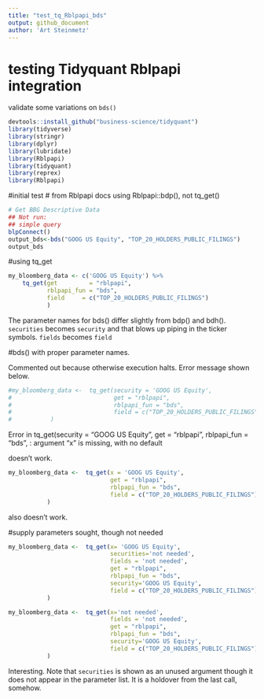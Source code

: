 ```yaml
---
title: "test_tq_Rblpapi_bds"
output: github_document
author: 'Art Steinmetz'
---
```

# testing Tidyquant Rblpapi integration

validate some variations on <code>bds()</code>

```r
devtools::install_github("business-science/tidyquant")
library(tidyverse)
library(stringr)
library(dplyr)
library(lubridate)
library(Rblpapi)
library(tidyquant)
library(reprex)
library(Rblpapi)

```

#initial test
# from Rblpapi docs using Rblpapi::bdp(), not tq_get()
```r
# Get BBG Descriptive Data
## Not run:
## simple query
blpConnect()
output_bds<-bds("GOOG US Equity", "TOP_20_HOLDERS_PUBLIC_FILINGS")
output_bds
```

#using tq_get
```r
my_bloomberg_data <- c('GOOG US Equity') %>%
    tq_get(get         = "rblpapi",
           rblpapi_fun = "bds",
           field     = c("TOP_20_HOLDERS_PUBLIC_FILINGS")
           )

```
The parameter names for bds() differ slightly from bdp() and bdh().
<code>securities</code> becomes <code>security</code> and that blows up piping in the ticker symbols.   <code>fields</code> becomes <code>field</code> 

#bds() with proper parameter names.

Commented out because otherwise execution halts.  Error message shown below.

```r
#my_bloomberg_data <-  tq_get(security = 'GOOG US Equity',
#                             get = "rblpapi",
#                             rblpapi_fun = "bds",
#                             field = c("TOP_20_HOLDERS_PUBLIC_FILINGS")
#           )


```
Error in tq_get(security = "GOOG US Equity", get = "rblpapi", rblpapi_fun = "bds",  : 
  argument "x" is missing, with no default
  
doesn't work.
```r
my_bloomberg_data <-  tq_get(x = 'GOOG US Equity',
                             get = "rblpapi",
                             rblpapi_fun = "bds",
                             field = c("TOP_20_HOLDERS_PUBLIC_FILINGS")
           )


```
also doesn't work.

#supply parameters sought, though not needed
```r
my_bloomberg_data <-  tq_get(x= 'GOOG US Equity',
                             securities='not needed',
                             fields = 'not needed',
                             get = "rblpapi",
                             rblpapi_fun = "bds",
                             security='GOOG US Equity',
                             field = c("TOP_20_HOLDERS_PUBLIC_FILINGS")
           )


```

```r
my_bloomberg_data <-  tq_get(x='not needed',
                             fields = 'not needed',
                             get = "rblpapi",
                             rblpapi_fun = "bds",
                             security='GOOG US Equity',
                             field = c("TOP_20_HOLDERS_PUBLIC_FILINGS")
           )


```
Interesting.  Note that `securities` is shown as an unused argument though it does not appear in the parameter list.  It is a holdover from the last call, somehow.